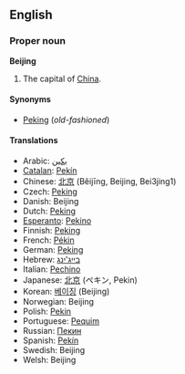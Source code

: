 {{wikipedia}}
==English==
===Proper noun===
'''Beijing'''

#The capital of [[China]].

====Synonyms====
*[[Peking]] (''old-fashioned'')

====Translations====
*Arabic: [[بكين]]
*[[Catalan]]: [[Pekín#Catalan|Pekín]]
*Chinese: [[北京]] (Běijīng, Beijing, Bei3jing1)
*Czech: [[Peking#Czech|Peking]]
*Danish: Beijing
*Dutch: [[Peking#Dutch|Peking]]
*[[Esperanto]]: [[Pekino]]
*Finnish: [[Peking#Finnish|Peking]]
*French: [[Pékin]]
*German: [[Peking#German|Peking]]
*Hebrew: [[בייג'ינג]]
*Italian: [[Pechino]]
*Japanese: [[北京]] (ペキン, Pekin)
*Korean: [[베이징]] (Beijing)
*Norwegian: Beijing
*Polish: [[Pekin]]
*Portuguese: [[Pequim]]
*Russian: [[Пекин]]
*Spanish: [[Pekín#Spanish|Pekín]]
*Swedish: Beijing
*Welsh: Beijing